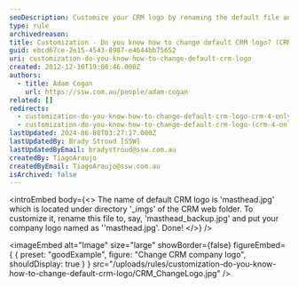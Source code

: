 ```yaml
---
seoDescription: Customize your CRM logo by renaming the default file and replacing it with your company's brand image.
type: rule
archivedreason:
title: Customization - Do you know how to change default CRM logo? (CRM 4 only)
guid: ebcd67ce-2e15-4543-8987-e4644bb75652
uri: customization-do-you-know-how-to-change-default-crm-logo
created: 2012-12-10T19:08:46.000Z
authors:
  - title: Adam Cogan
    url: https://ssw.com.au/people/adam-cogan
related: []
redirects:
  - customization-do-you-know-how-to-change-default-crm-logo-crm-4-only
  - customization-do-you-know-how-to-change-default-crm-logo-(crm-4-only)
lastUpdated: 2024-06-08T03:27:17.000Z
lastUpdatedBy: Brady Stroud [SSW]
lastUpdatedByEmail: bradystroud@ssw.com.au
createdBy: TiagoAraujo
createdByEmail: TiagoAraujo@ssw.com.au
isArchived: false
---
```


<introEmbed
  body={<>
The name of default CRM logo is 'masthead.jpg' which is located under directory '\_imgs' of the CRM web folder. To customize it, rename this file to, say, 'masthead_backup.jpg' and put your company logo named as ''masthead.jpg'. Done!
  </>}
/>

<imageEmbed
  alt="Image"
  size="large"
  showBorder={false}
  figureEmbed={ {
    preset: "goodExample",
    figure: "Change CRM company logo",
    shouldDisplay: true
  } }
  src="/uploads/rules/customization-do-you-know-how-to-change-default-crm-logo/CRM_ChangeLogo.jpg"
/>
